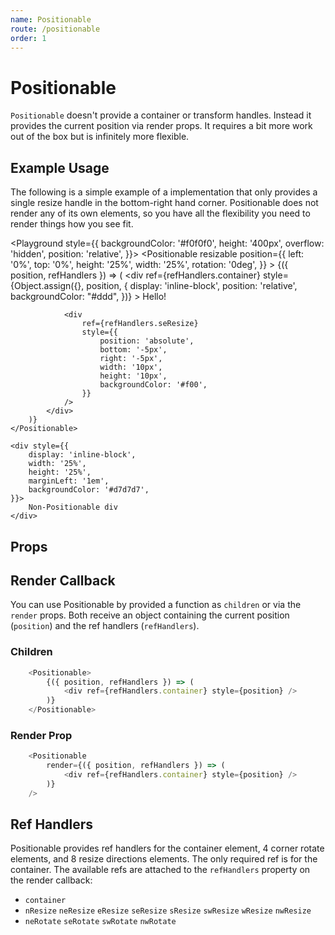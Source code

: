 ```yaml
---
name: Positionable
route: /positionable
order: 1
---
```


# Positionable

`Positionable` doesn't provide a container or transform handles. Instead it
provides the current position via render props. It requires a bit more work
out of the box but is infinitely more flexible.

## Example Usage

The following is a simple example of a implementation that only provides a
single resize handle in the bottom-right hand corner. Positionable does not
render any of its own elements, so you have all the flexibility you need
to render things how you see fit.



<Playground style={{
    backgroundColor: '#f0f0f0',
    height: '400px',
    overflow: 'hidden',
    position: 'relative',
}}>
    <Positionable
        resizable
        position={{
            left: '0%',
            top: '0%',
            height: '25%',
            width: '25%',
            rotation: '0deg',
        }}
    >
        {({ position, refHandlers }) => (
            <div
                ref={refHandlers.container}
                style={Object.assign({}, position, {
                    display: 'inline-block',
                    position: 'relative',
                    backgroundColor: "#ddd",
                })}
            >
                <span>Hello!</span>

                <div
                    ref={refHandlers.seResize}
                    style={{
                        position: 'absolute',
                        bottom: '-5px',
                        right: '-5px',
                        width: '10px',
                        height: '10px',
                        backgroundColor: '#f00',
                    }}
                />
            </div>
        )}
    </Positionable>

    <div style={{
        display: 'inline-block',
        width: '25%',
        height: '25%',
        marginLeft: '1em',
        backgroundColor: '#d7d7d7',
    }}>
        Non-Positionable div
    </div>
</Playground>

## Props

<PropsTable of={Positionable} />

## Render Callback

You can use Positionable by provided a function as `children` or via the
`render` props. Both receive an object containing the current position
(`position`) and the ref handlers (`refHandlers`).

### Children

```ts
    <Positionable>
        {({ position, refHandlers }) => (
            <div ref={refHandlers.container} style={position} />
        )}
    </Positionable>
```

### Render Prop

```ts
    <Positionable
        render={({ position, refHandlers }) => (
            <div ref={refHandlers.container} style={position} />
        )}
    />
```

## Ref Handlers

Positionable provides ref handlers for the container element, 4 corner rotate
elements, and 8 resize directions elements. The only required ref is for the
container. The available refs are attached to the `refHandlers` property on the
render callback:

* `container`
* `nResize` `neResize` `eResize` `seResize`
  `sResize` `swResize` `wResize` `nwResize`
* `neRotate` `seRotate` `swRotate` `nwRotate`
